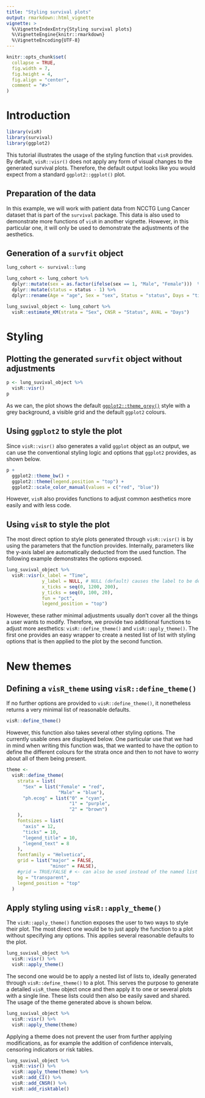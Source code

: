 ---
title: "Styling survival plots"
output: rmarkdown::html_vignette
vignette: >
  %\VignetteIndexEntry{Styling survival plots}
  %\VignetteEngine{knitr::rmarkdown}
  %\VignetteEncoding{UTF-8}
---

```{r, include = FALSE}
knitr::opts_chunk$set(
  collapse = TRUE,
  fig.width = 7,
  fig.height = 4,
  fig.align = "center",
  comment = "#>"
)
```



# Introduction

```{r libraries, include = TRUE}
library(visR)
library(survival)
library(ggplot2)
```


This tutorial illustrates the usage of the styling function that `visR` provides. By default, `visR::visr()` does not apply any form of visual changes to the generated survival plots. Therefore, the default output looks like you would expect from a standard `ggplot2::ggplot()` plot.

## Preparation of the data

In this example, we will work with patient data from NCCTG Lung Cancer dataset that is part of the `survival` package. This data is also used to demonstrate more functions of `visR` in another vignette. However, in this particular one, it will only be used to demonstrate the adjustments of the aesthetics. 

## Generation of a `survfit` object

```{r generate-survival-data}
lung_cohort <- survival::lung

lung_cohort <- lung_cohort %>%  
  dplyr::mutate(sex = as.factor(ifelse(sex == 1, "Male", "Female")))  %>%  
  dplyr::mutate(status = status - 1) %>%
  dplyr::rename(Age = "age", Sex = "sex", Status = "status", Days = "time") 

lung_suvival_object <- lung_cohort %>%
  visR::estimate_KM(strata = "Sex", CNSR = "Status", AVAL = "Days")
```

# Styling

## Plotting the generated `survfit` object without adjustments

```{r default-ggplot2-plot}
p <- lung_suvival_object %>%
  visR::visr()
p
```

As we can, the plot shows the default [`ggplot2::theme_grey()`](https://ggplot2.tidyverse.org/reference/ggtheme.html) style with a grey background, a visible grid and the default `ggplot2` colours.

## Using `ggplot2` to style the plot

Since `visR::visr()` also generates a valid `ggplot` object as an output, we can use the conventional styling logic and options that `ggplot2` provides, as shown below. 

```{r styling-with-ggplot2}
p +
  ggplot2::theme_bw() +
  ggplot2::theme(legend.position = "top") +
  ggplot2::scale_color_manual(values = c("red", "blue"))
```

However, `visR` also provides functions to adjust common aesthetics more easily and with less code. 

## Using `visR` to style the plot

The most direct option to style plots generated through `visR::visr()` is by using the parameters that the function provides. Internally, parameters like the y-axis label are automatically deducted from the used function. The following example demonstrates the options exposed.

```{r visr-parameter-styling}
lung_suvival_object %>%
  visR::visr(x_label = "Time",
             y_label = NULL, # NULL (default) causes the label to be deducted from the used function
             x_ticks = seq(0, 1200, 200),
             y_ticks = seq(0, 100, 20),
             fun = "pct",
             legend_position = "top") 
```

However, these rather minimal adjustments usually don't cover all the things a user wants to modify. Therefore, we provide two additional functions to adjust more aesthetics: `visR::define_theme()` and `visR::apply_theme()`. The first one provides an easy wrapper to create a nested list of list with styling options that is then applied to the plot by the second function.

# New themes

## Defining a `visR_theme` using `visR::define_theme()`

If no further options are provided to `visR::define_theme()`, it nonetheless returns a very minimal list of reasonable defaults.

```{r visr-define_theme-empty}
visR::define_theme() 
```

However, this function also takes several other styling options. The currently usable ones are displayed below. One particular use that we had in mind when writing this function was, that we wanted to have the option to define the different colours for the strata once and then to not have to worry about all of them being present.

```{r visr-define_theme-nonempty}
theme <-
  visR::define_theme(
    strata = list(
      "Sex" = list("Female" = "red",
                   "Male" = "blue"),
      "ph.ecog" = list("0" = "cyan",
                       "1" = "purple",
                       "2" = "brown")
    ),
    fontsizes = list(
      "axis" = 12,
      "ticks" = 10,
      "legend_title" = 10,
      "legend_text" = 8
    ),
    fontfamily = "Helvetica",
    grid = list("major" = FALSE,
                "minor" = FALSE),
    #grid = TRUE/FALSE # <- can also be used instead of the named list above
    bg = "transparent",
    legend_position = "top"
  )
```

## Apply styling using `visR::apply_theme()`

The `visR::apply_theme()` function exposes the user to two ways to style their plot. The most direct one would be to just apply the function to a plot without specifying any options. This applies several reasonable defaults to the plot.

```{r visr-apply_theme-empty, warning=FALSE}
lung_suvival_object %>%
  visR::visr() %>%
  visR::apply_theme()
```

The second one would be to apply a nested list of lists to, ideally generated through `visR::define_theme()` to a plot. This serves the purpose to generate a detailed `visR_theme` object once and then apply it to one or several plots with a single line. These lists could then also be easily saved and shared. The usage of the theme generated above is shown below.

```{r visr-apply_theme-nonempty, warning = FALSE, message=FALSE}
lung_suvival_object %>%
  visR::visr() %>%
  visR::apply_theme(theme)
```

Applying a theme does not prevent the user from further applying modifications, as for example the addition of confidence intervals, censoring indicators or risk tables.

```{r visr-apply_theme-non-empty-fancy, warning=FALSE}
lung_suvival_object %>%
  visR::visr() %>%
  visR::apply_theme(theme) %>%
  visR::add_CI() %>%
  visR::add_CNSR() %>%
  visR::add_risktable()
```
